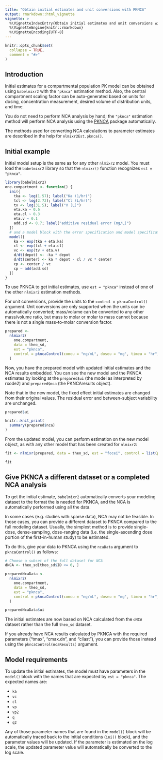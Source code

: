 ```yaml
---
title: "Obtain initial estimates and unit conversions with PKNCA"
output: rmarkdown::html_vignette
vignette: >
  %\VignetteIndexEntry{Obtain initial estimates and unit conversions with PKNCA}
  %\VignetteEngine{knitr::rmarkdown}
  %\VignetteEncoding{UTF-8}
---
```


```r
knitr::opts_chunk$set(
  collapse = TRUE,
  comment = "#>"
)
```

## Introduction

Initial estimates for a compartmental population PK model can be obtained using
`babelmixr2` with the `"pknca"` estimation method.  Also, the central
compartment scaling factor can be auto-generated based on units for dosing,
concentration measurement, desired volume of distribution units, and time.

You do not need to perform NCA analysis by hand; the `"pknca"` estimation method
will perform NCA analysis using the [PKNCA](https://billdenney.github.io/pknca/)
package automatically.

The methods used for converting NCA calculations to parameter estimates are
described in the help for `nlmixr2Est.pknca()`.

## Initial example

Initial model setup is the same as for any other `nlmixr2` model.  You must load
the `babelmixr2` library so that the `nlmixr()` function recognizes
`est = "pknca"`.

```r
library(babelmixr2)
one.compartment <- function() {
  ini({
    tka <- log(1.57); label("Ka (1/hr)")
    tcl <- log(2.72); label("Cl (L/hr)")
    tv <- log(31.5); label("V (L)")
    eta.ka ~ 0.6
    eta.cl ~ 0.3
    eta.v ~ 0.1
    add.sd <- 0.7; label("additive residual error (mg/L)")
  })
  # and a model block with the error specification and model specification
  model({
    ka <- exp(tka + eta.ka)
    cl <- exp(tcl + eta.cl)
    vc <- exp(tv + eta.v)
    d/dt(depot) <- -ka * depot
    d/dt(center) <- ka * depot - cl / vc * center
    cp <- center / vc
    cp ~ add(add.sd)
  })
}
```

To use PKNCA to get initial estimates, use `est = "pknca"` instead of one of the
other `nlmixr2` estimation methods.

For unit conversions, provide the units to the `control = pkncaControl()`
argument.  Unit conversions are only supported when the units can be
automatically converted; mass/volume can be converted to any other mass/volume
ratio, but mass to molar or molar to mass cannot because there is not a single
mass-to-molar conversion factor.

```r
prepared <-
  nlmixr2(
    one.compartment,
    data = theo_sd,
    est = "pknca",
    control = pkncaControl(concu = "ng/mL", doseu = "mg", timeu = "hr", volumeu = "L")
  )
```

Now, you have the prepared model with updated initial estimates and the NCA
results embedded.  You can see the new model and the PKNCA estimates by looking
at the `prepared$ui` (the model as interpreted by rxode2) and `prepared$nca`
(the PKNCAresults object).

Note that in the new model, the fixed effect initial estimates are changed from
their original values.  The residual error and between-subject variability are
unchanged.

```r
prepared$ui

knitr::knit_print(
  summary(prepared$nca)
)
```

From the updated model, you can perform estimation on the new model object, as
with any other model that has been created for `nlmixr2`:

```r
fit <- nlmixr(prepared, data = theo_sd, est = "focei", control = list(print = 0))

fit
```

## Give PKNCA a different dataset or a completed NCA analysis

To get the initial estimate, `babelmixr2` automatically converts your modeling
dataset to the format the is needed for PKNCA, and the NCA is automatically
performed using all the data.

In some cases (e.g. studies with sparse data), NCA may not be feasible.  In
those cases, you can provide a different dataset to PKNCA compared to the full
modeling dataset.  Usually, the simplest method is to provide single-dose,
dense-sampling, dose-ranging data (i.e. the single-ascending dose portion of the
first-in-human study) to be estimated.

To do this, give your data to PKNCA using the `ncaData` argument to
`pkncaControl()` as follows:

```r
# Choose a subset of the full dataset for NCA
dNCA <- theo_sd[theo_sd$ID <= 6, ]

preparedNcaData <-
  nlmixr2(
    one.compartment,
    data = theo_sd,
    est = "pknca",
    control = pkncaControl(concu = "ng/mL", doseu = "mg", timeu = "hr", volumeu = "L", ncaData = dNCA)
  )

preparedNcaData$ui
```

The initial estimates are now based on NCA calculated from the `dNCA` dataset
rather than the full `theo_sd` dataset.

If you already have NCA results calculated by PKNCA with the required parameters
("tmax", "cmax.dn", and "cllast"), you can provide those instead using the
`pkncaControl(ncaResults)` argument.

## Model requirements

To update the initial estimates, the model must have parameters in the `model()`
block with the names that are expected by `est = "pknca"`.  The expected names
are:

* `ka`
* `vc`
* `cl`
* `vp`
* `vp2`
* `q`
* `q2`

Any of those parameter names that are found in the `model()` block will be
automatically traced back to the initial conditions (`ini()` block), and the
parameter values will be updated.  If the parameter is estimated on the log
scale, the updated parameter value will automatically be converted to the log
scale.

